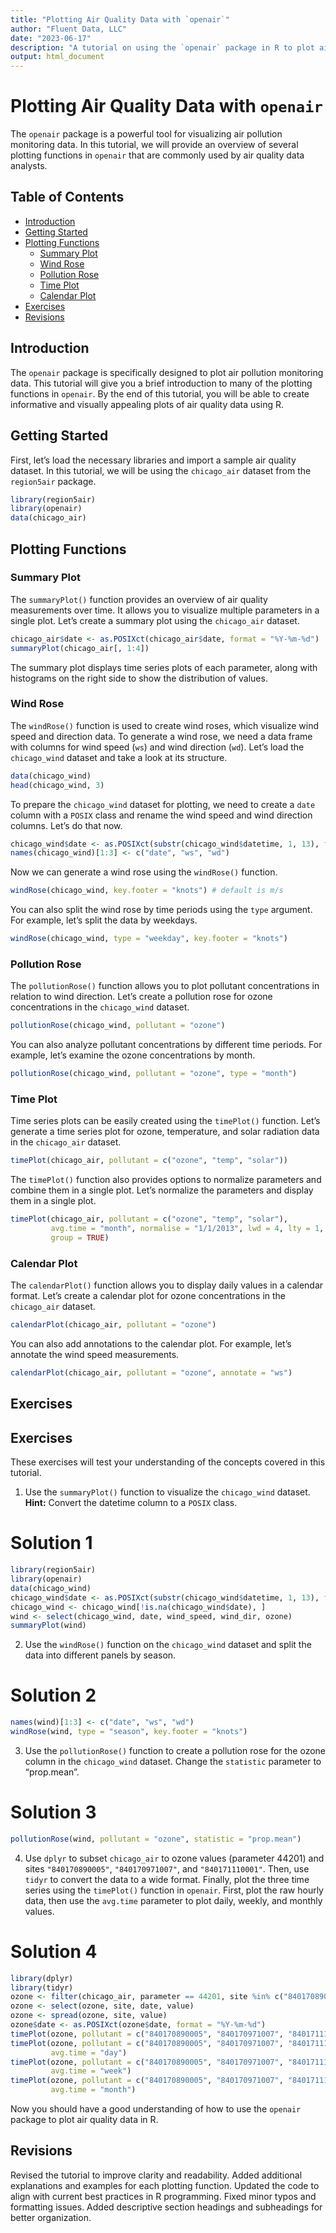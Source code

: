 ```yaml
---
title: "Plotting Air Quality Data with `openair`"
author: "Fluent Data, LLC"
date: "2023-06-17"
description: "A tutorial on using the `openair` package in R to plot air quality data."
output: html_document
---
```


# Plotting Air Quality Data with `openair`

The `openair` package is a powerful tool for visualizing air pollution monitoring data. In this tutorial, we will provide an overview of several plotting functions in `openair` that are commonly used by air quality data analysts.

## Table of Contents
- [Introduction](#introduction)
- [Getting Started](#getting-started)
- [Plotting Functions](#plotting-functions)
  - [Summary Plot](#summary-plot)
  - [Wind Rose](#wind-rose)
  - [Pollution Rose](#pollution-rose)
  - [Time Plot](#time-plot)
  - [Calendar Plot](#calendar-plot)
- [Exercises](#exercises)
- [Revisions](#revisions)

## Introduction {#introduction}

The `openair` package is specifically designed to plot air pollution monitoring data. This tutorial will give you a brief introduction to many of the plotting functions in `openair`. By the end of this tutorial, you will be able to create informative and visually appealing plots of air quality data using R.

## Getting Started {#getting-started}

First, let's load the necessary libraries and import a sample air quality dataset. In this tutorial, we will be using the `chicago_air` dataset from the `region5air` package.

```r
library(region5air)
library(openair)
data(chicago_air)
```

## Plotting Functions {#plotting-functions}

### Summary Plot {#summary-plot}

The `summaryPlot()` function provides an overview of air quality measurements over time. It allows you to visualize multiple parameters in a single plot. Let's create a summary plot using the `chicago_air` dataset.

```r
chicago_air$date <- as.POSIXct(chicago_air$date, format = "%Y-%m-%d")
summaryPlot(chicago_air[, 1:4])
```

The summary plot displays time series plots of each parameter, along with histograms on the right side to show the distribution of values.

### Wind Rose {#wind-rose}

The `windRose()` function is used to create wind roses, which visualize wind speed and direction data. To generate a wind rose, we need a data frame with columns for wind speed (`ws`) and wind direction (`wd`). Let's load the `chicago_wind` dataset and take a look at its structure.

```r
data(chicago_wind)
head(chicago_wind, 3)
```

To prepare the `chicago_wind` dataset for plotting, we need to create a `date` column with a `POSIX` class and rename the wind speed and wind direction columns. Let's do that now.

```r
chicago_wind$date <- as.POSIXct(substr(chicago_wind$datetime, 1, 13), format = "%Y%m%dT%H%M")
names(chicago_wind)[1:3] <- c("date", "ws", "wd")
```

Now we can generate a wind rose using the `windRose()` function.

```r
windRose(chicago_wind, key.footer = "knots") # default is m/s
```

You can also split the wind rose by time periods using the `type` argument. For example, let's split the data by weekdays.

```r
windRose(chicago_wind, type = "weekday", key.footer = "knots")
```

### Pollution Rose {#pollution-rose}

The `pollutionRose()` function allows you to plot pollutant concentrations in relation to wind direction. Let's create a pollution rose for ozone concentrations in the `chicago_wind` dataset.

```r
pollutionRose(chicago_wind, pollutant = "ozone")
```

You can also analyze pollutant concentrations by different time periods. For example, let's examine the ozone concentrations by month.

```r
pollutionRose(chicago_wind, pollutant = "ozone", type = "month")
```

### Time Plot {#time-plot}

Time series plots can be easily created using the `timePlot()` function. Let's generate a time series plot for ozone, temperature, and solar radiation data in the `chicago_air` dataset.

```r
timePlot(chicago_air, pollutant = c("ozone", "temp", "solar"))
```

The `timePlot()` function also provides options to normalize parameters and combine them in a single plot. Let's normalize the parameters and display them in a single plot.

```r
timePlot(chicago_air, pollutant = c("ozone", "temp", "solar"),
         avg.time = "month", normalise = "1/1/2013", lwd = 4, lty = 1,
         group = TRUE)
```

### Calendar Plot {#calendar-plot}

The `calendarPlot()` function allows you to display daily values in a calendar format. Let's create a calendar plot for ozone concentrations in the `chicago_air` dataset.

```r
calendarPlot(chicago_air, pollutant = "ozone")
```

You can also add annotations to the calendar plot. For example, let's annotate the wind speed measurements.

```r
calendarPlot(chicago_air, pollutant = "ozone", annotate = "ws")
```

## Exercises {#exercises}

## Exercises {#exercises}

These exercises will test your understanding of the concepts covered in this tutorial.

1. Use the `summaryPlot()` function to visualize the `chicago_wind` dataset. **Hint:** Convert the datetime column to a `POSIX` class.

# Solution 1
```r
library(region5air)
library(openair)
data(chicago_wind)
chicago_wind$date <- as.POSIXct(substr(chicago_wind$datetime, 1, 13), format = "%Y%m%dT%H%M")
chicago_wind <- chicago_wind[!is.na(chicago_wind$date), ]
wind <- select(chicago_wind, date, wind_speed, wind_dir, ozone)
summaryPlot(wind)
```

2. Use the `windRose()` function on the `chicago_wind` dataset and split the data into different panels by season.

# Solution 2
```r
names(wind)[1:3] <- c("date", "ws", "wd")
windRose(wind, type = "season", key.footer = "knots")
```

3. Use the `pollutionRose()` function to create a pollution rose for the ozone column in the `chicago_wind` dataset. Change the `statistic` parameter to "prop.mean".

# Solution 3
```r
pollutionRose(wind, pollutant = "ozone", statistic = "prop.mean")
```

4. Use `dplyr` to subset `chicago_air` to ozone values (parameter 44201) and sites `"840170890005"`, `"840170971007"`, and `"840171110001"`. Then, use `tidyr` to convert the data to a wide format. Finally, plot the three time series using the `timePlot()` function in `openair`. First, plot the raw hourly data, then use the `avg.time` parameter to plot daily, weekly, and monthly values.

# Solution 4
```r
library(dplyr)
library(tidyr)
ozone <- filter(chicago_air, parameter == 44201, site %in% c("840170890005", "840170971007", "840171110001"))
ozone <- select(ozone, site, date, value)
ozone <- spread(ozone, site, value)
ozone$date <- as.POSIXct(ozone$date, format = "%Y-%m-%d")
timePlot(ozone, pollutant = c("840170890005", "840170971007", "840171110001"))
timePlot(ozone, pollutant = c("840170890005", "840170971007", "840171110001"),
         avg.time = "day")
timePlot(ozone, pollutant = c("840170890005", "840170971007", "840171110001"),
         avg.time = "week")
timePlot(ozone, pollutant = c("840170890005", "840170971007", "840171110001"),
         avg.time = "month")
```

Now you should have a good understanding of how to use the `openair` package to plot air quality data in R.

## Revisions {#revisions}

Revised the tutorial to improve clarity and readability. Added additional explanations and examples for each plotting function. Updated the code to align with current best practices in R programming. Fixed minor typos and formatting issues. Added descriptive section headings and subheadings for better organization.